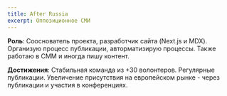 ```yaml
---
title: After Russia
excerpt: Оппозиционное СМИ
---
```


**Роль**: Сооснователь проекта, разработчик сайта (Next.js и MDX). Организую процесс публикации, авторматизирую процессы. Также работаю в СММ и иногда пишу контент.

**Достижения**: Стабильная команда из +30 волонтеров. Регулярные публикации. Увеличение присутствия на европейском рынке - через публикации и участия в конференциях.
